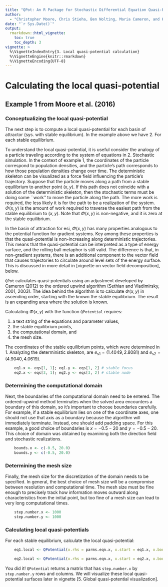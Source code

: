 ```yaml
---
title: "QPot: An R Package for Stochastic Differential Equation Quasi-Potential Analysis"
author:
  - "Christopher Moore, Chris Stieha, Ben Nolting, Maria Cameron, and Karen Abbott"
date: "`r Sys.Date()`"
output: 
  rmarkdown::html_vignette:
    toc: true
    toc_depth: 3
vignette: >
  %\VignetteIndexEntry{3. Local quasi-potential calculation}
  %\VignetteEngine{knitr::rmarkdown}
  %\VignetteEncoding{UTF-8}
---
```


Calculating the local quasi-potential
========================================================
## Example 1 from Moore et al. (2016)
### Conceptualizing the local quasi-potential
The next step is to compute a local quasi-potential for each basin of attractor (sys. with stable equilibrium).  In the example above we have 2. For each stable equilibrium.

To understand the local quasi-potential, it is useful consider the analogy of a particle traveling according to the system of equations in 2. Stochastic simulation. In the context of example 1, the coordinates of the particle correspond to population densities, and the particle’s path corresponds to how those population densities change over time. The deterministic skeleton can be visualized as a force field influencing the particle’s trajectory. Suppose that the particle moves along a path from a stable equilibrium to another point $(x, y)$. If this path does not coincide with a solution of the deterministic skeleton, then the stochastic terms must be doing some ``work'' to move the particle along the path. The more work is required, the less likely it is for the path to be a realization of the system. $\Phi (x, y)$ is the amount of work required to traverse the easiest path from the stable equilibrium to $(x, y)$. Note that $\Phi (x, y)$ is non-negative, and it is zero at the stable equilibrium.

In the basin of attraction for esi, $\Phi (x, y)$ has many properties analogous to the potential function for gradient systems. Key among these properties is that the quasi-potential is non-increasing along deterministic trajectories. This means that the quasi-potential can be interpreted as a type of energy surface, and the rolling ball metaphor is still valid. The difference is that, in non-gradient systems, there is an additional component to the vector field that causes trajectories to circulate around level sets of the energy surface. This is discussed in more detail in [vignette on vector field decomposition], below.

`QPot` calculates quasi-potentials using an adjustment developed by Cameron (2012) to the ordered upwind algorithm (Sethian and Vladimirsky, 2001, 2003). The idea behind the algorithm is to calculate $\Phi (x, y)$ in ascending order, starting with the known the stable equilibrium. The result is an expanding area where the solution is known.

Calculating $\Phi (x, y)$ with the function `QPotential` requires:

1. a text string of the equations and parameter values,
2. the stable equilibrium points,
3. the computational domain, and
4. the mesh size.

The coordinates of the stable equilibrium points, which were determined in 1. Analyzing the deterministic skeleton, are $e_{s1} = (1.4049, 2.8081)$ and $e_{s2} = (4.9040, 4.0619)$.

```r
	eq1.x <- eqs[1, 1]; eq1.y <- eqs[1, 2] # stable focus
	eq2.x <- eqs[3, 1]; eq2.y <- eqs[3, 2] # stable node
```

### Determining the computational domain
Next, the boundaries of the computational domain need to be entered.  The ordered-upwind method terminates when the solved area encounters a boundary of this domain, so it's important to choose boundaries carefully. For example, if a stable equilibrium lies on one of the coordinate axes, one should not use that axis as a boundary because the algorithm will immediately terminate. Instead, one should add padding space.  For this example, a good choice of boundaries is $x = -0.5-20$ and $y = -0.5-20$. This choice of domain was obtained by examining both the direction field and stochastic realizations.

```R
	bounds.x <- c(-0.5, 20.0)
	bounds.y <- c(-0.5, 20.0)
```

### Determining the mesh size
Finally, the mesh size for the discretization of the domain needs to be specified.  In general, the best choice of mesh size will be a compromise between resolution and computational time. The mesh size must be fine enough to precisely track how information moves outward along characteristics from the initial point, but too fine of a mesh size can lead to very long computational times.

```r
	step.number.x <- 1000
	step.number.y <- 1000
```

### Calculating local quasi-potentials
For each stable equilibrium, calculate the local quasi-potential:

```r
	eq1.local <- QPotential(x.rhs = parms.eqn.x, x.start = eq1.x, x.bound = bounds.x, x.num.steps = step.number.x, y.rhs = parms.eqn.y, y.start = eq1.y,  y.bound = bounds.y, y.num.steps = step.number.y)

	eq2.local <- QPotential(x.rhs = parms.eqn.x, x.start = eq2.x, x.bound = bounds.x, x.num.steps = step.number.x, y.rhs = parms.eqn.y, y.start = eq2.y, y.bound = bounds.y, y.num.steps = step.number.y)
```

You did it!  `QPotential` returns a matrix that has `step.number.x` by `step.number.y` rows and columns.  We will visualize these local quasi-potential surfaces later in vignette [5. Global quasi-potential visualization].